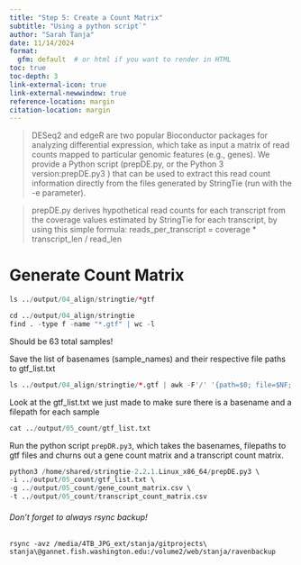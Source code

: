 ```yaml
---
title: "Step 5: Create a Count Matrix"
subtitle: "Using a python script`"
author: "Sarah Tanja"
date: 11/14/2024
format:
  gfm: default  # or html if you want to render in HTML
toc: true
toc-depth: 3
link-external-icon: true
link-external-newwindow: true
reference-location: margin
citation-location: margin
---
```


> DESeq2 and edgeR are two popular Bioconductor packages for analyzing differential expression, which take as input a matrix of read counts mapped to particular genomic features (e.g., genes). We provide a Python script (prepDE.py, or the Python 3 version:prepDE.py3 ) that can be used to extract this read count information directly from the files generated by StringTie (run with the -e parameter).

> prepDE.py derives hypothetical read counts for each transcript from the coverage values estimated by StringTie for each transcript, by using this simple formula: reads_per_transcript = coverage \* transcript_len / read_len

# Generate Count Matrix

```r
ls ../output/04_align/stringtie/*gtf 
```

```r
cd ../output/04_align/stringtie 
find . -type f -name "*.gtf" | wc -l
```
Should be 63 total samples!

Save the list of basenames (sample_names) and their respective file paths to gtf_list.txt 
```r
ls ../output/04_align/stringtie/*.gtf | awk -F'/' '{path=$0; file=$NF; gsub(".gtf$", "", file); print file "\t" path}' > ../output/05_count/gtf_list.txt
```

Look at the gtf_list.txt we just made to make sure there is a basename and a filepath for each sample
```r
cat ../output/05_count/gtf_list.txt
```

Run the python script `prepDR.py3`, which takes the basenames, filepaths to gtf files and churns out a gene count matrix and a transcript count matrix. 
```r
python3 /home/shared/stringtie-2.2.1.Linux_x86_64/prepDE.py3 \
-i ../output/05_count/gtf_list.txt \
-g ../output/05_count/gene_count_matrix.csv \
-t ../output/05_count/transcript_count_matrix.csv
```


::: callout-important
###### Don't forget to always rsync backup!

```         
rsync -avz /media/4TB_JPG_ext/stanja/gitprojects\
stanja\@gannet.fish.washington.edu:/volume2/web/stanja/ravenbackup
```
:::
